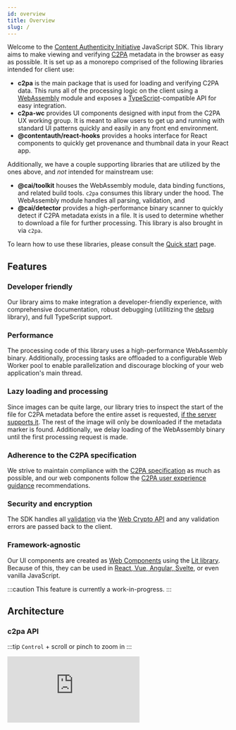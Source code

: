 ```yaml
---
id: overview
title: Overview
slug: /
---
```


Welcome to the [Content Authenticity Initiative](https://contentauthenticity.org/) JavaScript SDK. This library aims to make viewing and verifying
[C2PA](https://c2pa.org/) metadata in the browser as easy as possible. It is set up as a monorepo comprised of the following libraries
intended for client use:

- **c2pa** is the main package that is used for loading and verifying C2PA data. This runs all of the processing
  logic on the client using a [WebAssembly](https://webassembly.org/) module and exposes a [TypeScript](https://www.typescriptlang.org/)-compatible API for easy integration.
- **c2pa-wc** provides UI components designed with input from the C2PA UX working group. It is meant to
  allow users to get up and running with standard UI patterns quickly and easily in any front end environment.
- **@contentauth/react-hooks** provides a hooks interface for React components to quickly get provenance and thumbnail data
  in your React app.

Additionally, we have a couple supporting libraries that are utilized by the ones above, and _not_ intended for mainstream use:

- **@cai/toolkit** houses the WebAssembly module, data binding functions, and related build tools. `c2pa` consumes
  this library under the hood. The WebAssembly module handles all parsing, validation, and
- **@cai/detector** provides a high-performance binary scanner to quickly detect if C2PA metadata exists in a file.
  It is used to determine whether to download a file for further processing. This library is also brought in via `c2pa`.

To learn how to use these libraries, please consult the [Quick start](getting-started/quick-start) page.

## Features

### Developer friendly

Our library aims to make integration a developer-friendly experience, with comprehensive documentation,
robust debugging (utilitizing the [debug](https://github.com/visionmedia/debug) library), and full TypeScript support.

### Performance

The processing code of this library uses a high-performance WebAssembly binary. Additionally, processing tasks are
offloaded to a configurable Web Worker pool to enable parallelization and discourage blocking of your web application's
main thread.

### Lazy loading and processing

Since images can be quite large, our library tries to inspect the start of the file for C2PA metadata before the entire
asset is requested, [if the server supports it](guides/hosting#range-requests). The rest of the image will only be downloaded if
the metadata marker is found. Additionally, we delay loading of the WebAssembly binary until the first processing request is made.

### Adherence to the C2PA specification

We strive to maintain compliance with the [C2PA specification](https://c2pa.org/specifications/specifications/1.0/specs/C2PA_Specification.html) as much as possible, and
our web components follow the [C2PA user experience guidance](https://c2pa.org/specifications/specifications/1.0/ux/UX_Recommendations.html) recommendations.

### Security and encryption

The SDK handles all [validation](https://c2pa.org/specifications/specifications/1.0/specs/C2PA_Specification.html#_validation)
via the [Web Crypto API](https://developer.mozilla.org/en-US/docs/Web/API/Web_Crypto_API) and any validation errors are passed back to the client.

### Framework-agnostic

Our UI components are created as [Web Components](https://developer.mozilla.org/en-US/docs/Web/Web_Components) using the [Lit library](https://lit.dev/).
Because of this, they can be used in [React, Vue, Angular, Svelte](https://custom-elements-everywhere.com/), or even vanilla JavaScript.

:::caution
This feature is currently a work-in-progress.
:::

## Architecture

### c2pa API

:::tip
`Control` + scroll or pinch to zoom in
:::

<iframe
  allowfullscreen
  frameborder="0"
  style={{ width: `100%`, height: `600px`, borderRadius: `4px` }}
  src="https://lucid.app/documents/embeddedchart/78db2dc0-a2d9-420b-bbb3-9c8a3e21cea0"
  id="QfrbQg-QZFyD"
></iframe>
